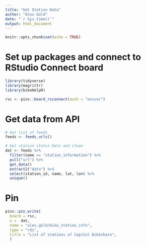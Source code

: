```yaml
---
title: "Get Station Data"
author: "Alex Gold"
date: "`r Sys.time()`"
output: html_document
---
```


```r
knitr::opts_chunk$set(echo = TRUE)
```

# Set up packages and connect to RStudio Connect board
```r
library(tidyverse)
library(magrittr)
library(bikeHelpR)

rsc <- pins::board_rsconnect(auth = "envvar")
```

# Get data from API
```r
# Get list of feeds
feeds <- feeds_urls()

# Get station status Data and clean
dat <- feeds %>% 
  filter(name == "station_information") %>% 
  pull("url") %>%
  get_data() 
  extract2("data") %>%
  select(station_id, name, lat, lon) %>%
  unique()
```

# Pin
```r
pins::pin_write(
  board = rsc,
  x =  dat,
  name = "alex.gold/bike_station_info",
  type = "rds",
  title = "List of stations of Capitol Bikeshare", 
  )
```

